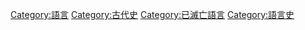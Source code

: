 {{Commonscat|Ancient languages}}

[[Category:語言|Category:語言]]
[[Category:古代史|Category:古代史]]
[[Category:已滅亡語言|Category:已滅亡語言]]
[[Category:語言史|Category:語言史]]